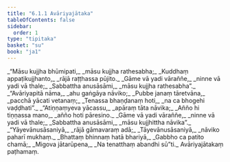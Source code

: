 ```yaml
---
title: "6.1.1 Avāriyajātaka"
tableOfContents: false
sidebar:
  order: 1
type: "tipitaka"
basket: "su"
book: "ja1"
---
```



<DynamicBreadcrumb />

<Division number="1" book="ja1" bookNo="22" page="257">

<Paragraph number="1318" type="verses" book="ja1">
_“Māsu kujjha bhūmipati,_  
_māsu kujjha rathesabha;_  
_Kuddhaṃ appaṭikujjhanto,_  
_rājā raṭṭhassa pūjito._  

</Paragraph>

</Division>
<Division number="2" book="ja1" bookNo="22" page="257">

<Paragraph number="1319" type="verses" book="ja1">
_Gāme vā yadi vāraññe,_  
_ninne vā yadi vā thale;_  
_Sabbattha anusāsāmi,_  
_māsu kujjha rathesabha”._  

</Paragraph>

</Division>
<Division number="3" book="ja1" bookNo="22" page="276">

<Paragraph number="1320" type="verses" book="ja1">
_“Avāriyapitā nāma,_  
_ahu gaṅgāya nāviko;_  
_Pubbe janaṃ tāretvāna,_  
_pacchā yācati vetanaṃ;_  
_Tenassa bhaṇḍanaṃ hoti,_  
_na ca bhogehi vaḍḍhati”._  

</Paragraph>

</Division>
<Division number="4" book="ja1" bookNo="22" page="257">

<Paragraph number="1321" type="verses" book="ja1">
_“Atiṇṇaṃyeva yācassu,_  
_apāraṃ tāta nāvika;_  
_Añño hi tiṇṇassa mano,_  
_añño hoti pāresino._  

</Paragraph>

</Division>
<Division number="5" book="ja1" bookNo="22" page="257">

<Paragraph number="1322" type="verses" book="ja1">
_Gāme vā yadi vāraññe,_  
_ninne vā yadi vā thale;_  
_Sabbattha anusāsāmi,_  
_māsu kujjhittha nāvika”._  

</Paragraph>

</Division>
<Division number="6" book="ja1" bookNo="22" page="258">

<Paragraph number="1323" type="verses" book="ja1">
_“Yāyevānusāsaniyā,_  
_rājā gāmavaraṃ adā;_  
_Tāyevānusāsaniyā,_  
_nāviko paharī mukhaṃ._  

</Paragraph>

</Division>
<Division number="7" book="ja1" bookNo="22" page="258">

<Paragraph number="1324" type="verses" book="ja1">
_Bhattaṃ bhinnaṃ hatā bhariyā,_  
_Gabbho ca patito chamā;_  
_Migova jātarūpena,_  
_Na tenatthaṃ abandhi sū”ti._  


</Paragraph>
</Division>

<Paragraph number="1325" type="center" book="ja1">
Avāriyajātakaṃ paṭhamaṃ.
</Paragraph>